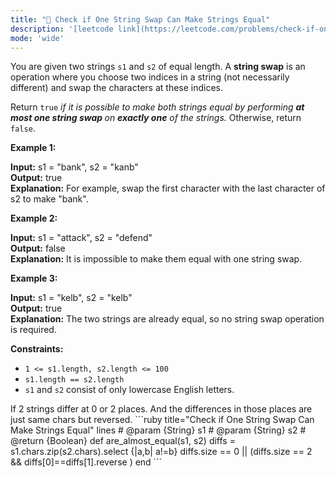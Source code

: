 ```yaml
---
title: "🧩 Check if One String Swap Can Make Strings Equal"
description: '[leetcode link](https://leetcode.com/problems/check-if-one-string-swap-can-make-strings-equal/description/)'
mode: 'wide'
---
```

<Tabs>
  <Tab title="Question" icon="circle-question" iconType="regular">
    <Card>
      <p>You are given two strings <code>s1</code> and <code>s2</code> of equal length. A <strong>string swap</strong> is an operation where you choose two indices in a string (not necessarily different) and swap the characters at these indices.</p>  <p>Return <code>true</code> <em>if it is possible to make both strings equal by performing <strong>at most one string swap </strong>on <strong>exactly one</strong> of the strings. </em>Otherwise, return <code>false</code>.</p>   <p><strong class="example">Example 1:</strong></p>   <strong>Input:</strong> s1 = &quot;bank&quot;, s2 = &quot;kanb&quot; <br/> <strong>Output:</strong> true <br/> <strong>Explanation:</strong> For example, swap the first character with the last character of s2 to make &quot;bank&quot;.   <p><strong class="example">Example 2:</strong></p>   <strong>Input:</strong> s1 = &quot;attack&quot;, s2 = &quot;defend&quot; <br/> <strong>Output:</strong> false <br/> <strong>Explanation:</strong> It is impossible to make them equal with one string swap.   <p><strong class="example">Example 3:</strong></p>   <strong>Input:</strong> s1 = &quot;kelb&quot;, s2 = &quot;kelb&quot; <br/> <strong>Output:</strong> true <br/> <strong>Explanation:</strong> The two strings are already equal, so no string swap operation is required.    <p><strong>Constraints:</strong></p>  <ul>  <li><code>1 &lt;= s1.length, s2.length &lt;= 100</code></li>  <li><code>s1.length == s2.length</code></li>  <li><code>s1</code> and <code>s2</code> consist of only lowercase English letters.</li> </ul> 
    </Card>
  </Tab>
  <Tab title="Solution" icon="lightbulb" iconType="regular" >
    <Card>
      If 2 strings differ at 0 or 2 places. And the differences in those places are just same chars but reversed.
</Card>
  <Expandable title="code">
    <CodeGroup dropdown>
```ruby title="Check if One String Swap Can Make Strings Equal" lines
# @param {String} s1
# @param {String} s2
# @return {Boolean}
def are_almost_equal(s1, s2)
  diffs = s1.chars.zip(s2.chars).select {|a,b| a!=b}  
  diffs.size == 0 || (diffs.size == 2 && diffs[0]==diffs[1].reverse )
end
```
    </CodeGroup>
  </Expandable>
  </Tab>
</Tabs>